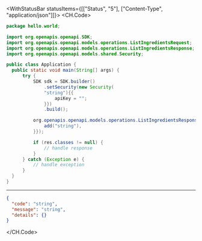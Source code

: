 

<WithStatusBar statusItems={[["Status", "5"], ["Content-Type", "application/json"]]}>
  <CH.Code>
  ```java ListIngredients.java
  package hello.world;

import org.openapis.openapi.SDK;
import org.openapis.openapi.models.operations.ListIngredientsRequest;
import org.openapis.openapi.models.operations.ListIngredientsResponse;
import org.openapis.openapi.models.shared.Security;

public class Application {
    public static void main(String[] args) {
        try {
            SDK sdk = SDK.builder()
                .setSecurity(new Security(
                "string"){{
                    apiKey = "";
                }})
                .build();

            org.openapis.openapi.models.operations.ListIngredientsResponse res = sdk.ingredients.listIngredients(new String[]{{
                add("string"),
            }});

            if (res.classes != null) {
                // handle response
            }
        } catch (Exception e) {
            // handle exception
        }
    }
}
  ```
  ---

  ```json Example Response
  {
    "code": "string",
    "message": "string",
    "details": {}
  }
  ```
  </CH.Code>
</WithStatusBar>
